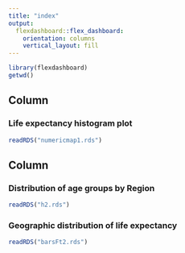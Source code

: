 ```yaml
---
title: "index"
output: 
  flexdashboard::flex_dashboard:
    orientation: columns
    vertical_layout: fill
---
```


```r
library(flexdashboard)
getwd()

```

Column {data-width=450}
-----------------------------------------------------------------------

### Life expectancy histogram plot

```r
readRDS("numericmap1.rds")
```

Column {data-width=550}
-----------------------------------------------------------------------

### Distribution of age groups by Region

```r
readRDS("h2.rds")
```

### Geographic distribution of life expectancy

```r
readRDS("barsFt2.rds")
```

